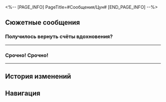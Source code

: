 <%-- [PAGE_INFO]
PageTitle=#Сообщения/Цун#
[END_PAGE_INFO] --%>
{{Сообщение Инфобокс
|id          = 83
|Изображение = НИП Цун Иконка.png
|Тип         = НИП
|Отправитель = Цун
|Описание    = Житие начинающего поэта
|Фракция     = Лофу Сяньчжоу
}}

==Сюжетные сообщения==
===Получилось вернуть счёты вдохновения?===
{{Сообщения
|условие_получения = 
|текст =
:'''Цун:''' Получилось вернуть счёты вдохновения?
:{Выбор} Одни нашли.
::'''(Первопроходец):''' Да, одни вернули.
::'''Цун:''' Да? А неплохо.
:{Выбор} Хватит меня доставать.
::'''(Первопроходец):''' Будешь меня и дальше доставать - и пальцем не пошевельну.
::'''(Первопроходец):''' [[Файл:Пом-Пом Стикер 22.png|80px|&lbrack;Изображение&rbrack;]]
::'''Цун:''' Да я же просто спрашиваю, что такого-то?
:'''Цун:''' Вообще-то, у меня так мало друзей, вот я хотел спросить у тебя кое-что о чувствах. Можно?
:{Выбор} Я в этом дока. Спрашивай.
::'''(Первопроходец):''' О, это мой конёк. Спрашивай что угодно.
:{Выбор} Ничего в этом не понимаю. Спрашивай других.
::'''(Первопроходец):''' Ой, совсем не моя тема. Спроси кого другого, а?
:'''Цун:''' Девочкам же нравятся ценные подарки со смыслом, да?
:'''Цун:''' Почему Цзинчжай не такая? Она велела мне выбросить подарок.
:{Выбор} А что ты ей подарил?
::'''(Первопроходец):''' А что ты ей подарил?
::'''Цун:''' Замок любви!
:{Выбор} Она тебе так отказала...
::'''(Первопроходец):''' Может, ей не нужен твой ценный подарок?
::'''Цун:''' Всего-то замок любви. Старомодно, что ли?
:'''Цун:''' [[Файл:Сообщение Цун 204.png|256px]]
:'''Цун:''' Уф, понимаю, эти штуки уже вышли из моды. И всё вот это «запри сердце возлюбленного на замок» уже не вписывается в современные представления о любви.
:'''Цун:''' Но замок-то инкрустирован золотом и нефритом - чего-то да стоит. Как он может не понравиться?
:{Выбор} Где взял?
::'''(Первопроходец):''' Цун, ты где такое купил?
:{Выбор} Твой вкус разбивает мне сердце...
::'''(Первопроходец):''' Твой выбор покупок приводит меня в ужас...
:'''Цун:''' А я и не покупал... Это сокровище из моей прошлой жизни! Ты даже не представляешь его ценность.
:'''Цун:''' Я сжимал его в руке во время перерождения. Мудрейшие сказали, что это «судьба нефрита и золота» и отправили меня в Комиссию по ремёслам для исследований.
:'''Цун:''' Я подумал, что девочкам точно бы понравилось такое. Ох, я как-то не ожидал, что Цзинчжай особенная, и для неё украшения что грязь.
:'''Цун:''' Ладно, я подарю ей что-нибудь другое.
}}
----

===Срочно! Срочно!===
{{Сообщения
|условие_получения = 
|текст =
:'''Цун:''' Срочно! Срочно!
:'''Цун:''' Кто-то видел моего робота-стихоплёта в «Трёх порах досуга». Не дай ему сбежать!
:'''Цун:''' Похоже на глупую золотую рыбку. Увидишь - сразу поймёшь.
:{Выбор} Уже иду.
::'''(Первопроходец):''' Ясно, уже бегу ловить.
:{Выбор} Мало денег платишь.
::'''(Первопроходец):''' Пора уже и платить за переработки.
::'''Цун:''' Чего?
::'''(Первопроходец):''' Я не в курсе, что за монстров ты создал, но, похоже, написание ими пары строк для тебя - вопрос жизни и смерти...
::'''Цун:''' Ладно-ладно, у вас, маложивущих, время на вес золота. Я дам тебе больше денег.
:'''Цун:''' Если подумать, мой робот просто огонь! За информацией он сразу отправился в книжную лавку.
:'''Цун:''' Кстати, друг, который его увидел, сказал, что робот радостно комментировал «Собрание проплывающих облаков»!
:'''Цун:''' Вот так совпадение, ведь автор «Собрания проплывающих облаков» Гуюй - бывший возлюбленный Цзинчжай!
:'''Цун:''' [[Файл:Сообщение Цун 205.png|256px]]
:'''Цун:''' И этот парень обладает большим влиянием в литературных кругах. Если я превзойду его труды, я завоюю сердце Цзинчжай.
:{Выбор} Какая-то безрассудная мечта...
::'''(Первопроходец):''' Махом достичь уровня великого поэта - крайне сложная задача.
::'''Цун:''' Я в себя верю! С моим изобретением я уж точно его превзойду!
:{Выбор} Ты точно его победишь!
::'''(Первопроходец):''' На дворе какая эра?! Между вами пропасть. Обладая мощью технологий, ты раздавишь его в лепёшку.
::'''Цун:''' Спасибо за твою поддержку, (Первопроходец)!
:'''Цун:''' Кстати, купи мне там заодно «Собрание проплывающих облаков», хочу внимательнее его изучить.
:'''Цун:''' Раньше я полагал, что произведения, написанные моими романтичными соперниками полны сопливой чуши. Меня это так раздражало, что даже в руки брать не хотелось.
:'''Цун:''' Но как говорится, знай своего врага, знай самого себя, а враг у меня всего один... Так что, госпожа Цзинчжай, я готов рискнуть!
:{Выбор} Сам и купи.
::'''(Первопроходец):''' На Сяньчжоу очень удобная доставка. Сам не можешь купить?
::'''Цун:''' Ну раз ты уже этим занимаешься, почему бы ещё и книжку не купить заодно?
:{Выбор} Мне не привыкать.
::'''(Первопроходец):''' Ладно-ладно, мне не привыкать быть на побегушках.
::'''Цун:''' Премного благодарен.
}}
----

==История изменений==
{{История изменений|2.7}}

==Навигация==
{{Сообщения Навбокс}}